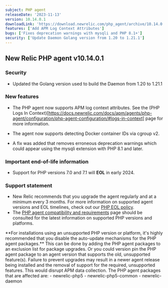 ```yaml
---
subject: PHP agent
releaseDate: '2023-11-13'
version: 10.14.0.1
downloadLink: 'https://download.newrelic.com/php_agent/archive/10.14.0.1'
features: ['Add APM Log Context Attributes']
bugs: ['Fixes deprecation warnings with mysqli and PHP 8.1+']
security: ['Update Daemon Golang version from 1.20 to 1.21.1']
---
```


## New Relic PHP agent v10.14.0.1

### Security

* Updated the Golang version used to build the Daemon from 1.20 to 1.21.1

### New features

* The PHP agent now supports APM log context attributes.  See the (PHP Logs In Context)[https://docs.newrelic.com/docs/apm/agents/php-agent/configuration/php-agent-configuration/#logs-in-context] page for more information.

* The agent now supports detecting Docker container IDs via cgroup v2.

* A fix was added that removes erroneous deprecation warnings which could appear using the mysqli extension with PHP 8.1 and later.

### Important end-of-life information

* Support for PHP versions 7.0 and 7.1 will **EOL** in early 2024.

### Support statement

* New Relic recommends that you upgrade the agent regularly and at a minimum every 3 months. For more information on supported agent versions and EOL timelines, check out our [PHP EOL policy](https://docs.newrelic.com/docs/apm/agents/php-agent/getting-started/php-agent-eol-policy/).
* The [PHP agent compatibility and requirements](https://docs.newrelic.com/docs/apm/agents/php-agent/getting-started/php-agent-compatibility-requirements/) page should be consulted for the latest information on supported PHP versions and platforms.

<Callout variant="important">
**For installations using an unsupported PHP version or platform, it's highly recommended that you disable the auto-update mechanisms for the PHP agent packages.** This can be done by adding the PHP agent packages to an exclusion list for package upgrades. Or you could version pin the PHP agent package to an agent version that supports the old, unsupported feature(s). Failure to prevent upgrades may result in a newer agent release being installed and the removal of support for the required, unsupported features. This would disrupt APM data collection.
The PHP agent packages that are affected are:
   - newrelic-php5
   - newrelic-php5-common
   - newrelic-daemon
</Callout>
